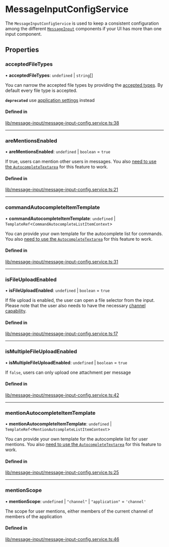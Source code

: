 # MessageInputConfigService

The `MessageInputConfigService` is used to keep a consistent configuration among the different [`MessageInput`](../components/message-input.mdx) components if your UI has more than one input component.

## Properties

### acceptedFileTypes

• **acceptedFileTypes**: `undefined` \| `string`[]

You can narrow the accepted file types by providing the [accepted types](https://developer.mozilla.org/en-US/docs/Web/HTML/Element/input/file#accept). By default every file type is accepted.

**`deprecated`** use [application settings](https://getstream.io/chat/docs/javascript/app_setting_overview/?language=javascript#file-uploads) instead

#### Defined in

[lib/message-input/message-input-config.service.ts:38](https://github.com/GetStream/stream-chat-angular/blob/f2b2247/projects/stream-chat-angular/src/lib/message-input/message-input-config.service.ts#L38)

---

### areMentionsEnabled

• **areMentionsEnabled**: `undefined` \| `boolean` = `true`

If true, users can mention other users in messages. You also [need to use the `AutocompleteTextarea`](../concepts/opt-in-architecture.mdx) for this feature to work.

#### Defined in

[lib/message-input/message-input-config.service.ts:21](https://github.com/GetStream/stream-chat-angular/blob/f2b2247/projects/stream-chat-angular/src/lib/message-input/message-input-config.service.ts#L21)

---

### commandAutocompleteItemTemplate

• **commandAutocompleteItemTemplate**: `undefined` \| `TemplateRef`<`CommandAutocompleteListItemContext`\>

You can provide your own template for the autocomplete list for commands. You also [need to use the `AutocompleteTextarea`](../concepts/opt-in-architecture.mdx) for this feature to work.

#### Defined in

[lib/message-input/message-input-config.service.ts:31](https://github.com/GetStream/stream-chat-angular/blob/f2b2247/projects/stream-chat-angular/src/lib/message-input/message-input-config.service.ts#L31)

---

### isFileUploadEnabled

• **isFileUploadEnabled**: `undefined` \| `boolean` = `true`

If file upload is enabled, the user can open a file selector from the input. Please note that the user also needs to have the necessary [channel capability](https://getstream.io/chat/docs/javascript/channel_capabilities/?language=javascript).

#### Defined in

[lib/message-input/message-input-config.service.ts:17](https://github.com/GetStream/stream-chat-angular/blob/f2b2247/projects/stream-chat-angular/src/lib/message-input/message-input-config.service.ts#L17)

---

### isMultipleFileUploadEnabled

• **isMultipleFileUploadEnabled**: `undefined` \| `boolean` = `true`

If `false`, users can only upload one attachment per message

#### Defined in

[lib/message-input/message-input-config.service.ts:42](https://github.com/GetStream/stream-chat-angular/blob/f2b2247/projects/stream-chat-angular/src/lib/message-input/message-input-config.service.ts#L42)

---

### mentionAutocompleteItemTemplate

• **mentionAutocompleteItemTemplate**: `undefined` \| `TemplateRef`<`MentionAutcompleteListItemContext`\>

You can provide your own template for the autocomplete list for user mentions. You also [need to use the `AutocompleteTextarea`](../concepts/opt-in-architecture.mdx) for this feature to work.

#### Defined in

[lib/message-input/message-input-config.service.ts:25](https://github.com/GetStream/stream-chat-angular/blob/f2b2247/projects/stream-chat-angular/src/lib/message-input/message-input-config.service.ts#L25)

---

### mentionScope

• **mentionScope**: `undefined` \| `"channel"` \| `"application"` = `'channel'`

The scope for user mentions, either members of the current channel of members of the application

#### Defined in

[lib/message-input/message-input-config.service.ts:46](https://github.com/GetStream/stream-chat-angular/blob/f2b2247/projects/stream-chat-angular/src/lib/message-input/message-input-config.service.ts#L46)
